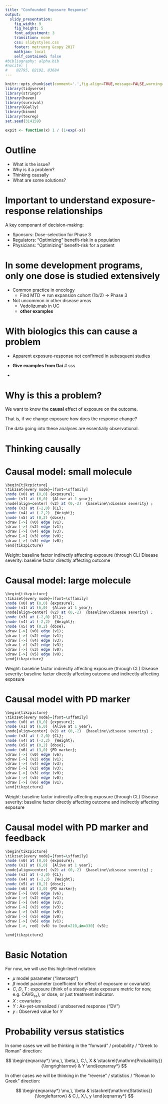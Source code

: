 ```yaml
---
title: "Confounded Exposure Response"
output:
  slidy_presentation:
    fig_width: 9
    fig_height: 5
    font_adjustment: 3
    transition: none
    css: slidystyles.css
    footer: metrumrg &copy 2017
    mathjax: local
    self_contained: false
#bibliography: alpha.bib
#nocite: | 
#    @2795, @2192, @3684
---
```



```r
knitr::opts_chunk$set(comment='.',fig.align=TRUE,message=FALSE,warning=FALSE)
library(tidyverse)
library(stringr)
library(haven)
library(survival)
library(GGally)
library(binom)
library(texreg)
set.seed(314159)

expit <- function(x) 1 / (1+exp(-x))
``` 

# Outline

* What is the issue?
* Why is it a problem?
* Thinking causally
* What are some solutions?

# Important to understand exposure-response relationships

A key componant of decision-making:

* Sponsors: Dose-selection for Phase 3
* Regulators: "Optimizing" benefit-risk in a population
* Physicians: "Optimizing" benefit-risk for a patient

# In some development programs, only one dose is studied extensively

* Common practice in oncology
   * Find MTD -> run expansion cohort (1b/2) -> Phase 3
* Not uncommon in other disease areas
   * Vedolizumab in UC
   * __other examples__
   
# With biologics this can cause a problem

* Apparent exposure-response not confirmed in subesquent studies
* __Give examples from Dai__
# sss

* 

# Why is this a problem?

We want to know the __causal__ effect of exposure on the outcome.

That is, if we change exposure how does the response change?

The data going into these analyses are essentially observational.

# Thinking causally



# Causal model: small molecule

```r
\begin{tikzpicture}
\tikzset{every node}=[font=\sffamily]
\node (v0) at (0,0) {exposure};
\node (v1) at (6,0)  {Alive at 1 year};
\node[align=center] (v2) at (0,-2)  {baseline\\disease severity} ;
\node (v3) at (-2,0) {CL};
\node (v4) at (-2,2)  {Weight};
\node (v5) at (0,2) {dose};
\draw [->] (v0) edge (v1);
\draw [->] (v2) edge (v1);
\draw [->] (v4) edge (v3);
\draw [->] (v3) edge (v0);
\draw [->] (v5) edge (v0);
\end{tikzpicture}
```

Weight: baseline factor indirectly affecting exposure (through CL)
Disease severity: baseline factor directly affecting outcome


# Causal model: large molecule

```r
\begin{tikzpicture}
\tikzset{every node}=[font=\sffamily]
\node (v0) at (0,0) {exposure};
\node (v1) at (6,0)  {Alive at 1 year};
\node[align=center] (v2) at (0,-2)  {baseline\\disease severity} ;
\node (v3) at (-2,0) {CL};
\node (v4) at (-2,2)  {Weight};
\node (v5) at (0,2) {dose};
\draw [->] (v0) edge (v1);
\draw [->] (v2) edge (v1);
\draw [->] (v4) edge (v3);
\draw [->] (v2) edge (v3);
\draw [->] (v3) edge (v0);
\draw [->] (v5) edge (v0);
\end{tikzpicture}
```

Weight: baseline factor indirectly affecting exposure (through CL)
Disease severity: baseline factor directly affecting outcome and indirectly affecting exposure 


# Causal model with PD marker

```r
\begin{tikzpicture}
\tikzset{every node}=[font=\sffamily]
\node (v0) at (0,0) {exposure};
\node (v1) at (6,0)  {Alive at 1 year};
\node[align=center] (v2) at (0,-2)  {baseline\\disease severity} ;
\node (v3) at (-2,0) {CL};
\node (v4) at (-2,2)  {Weight};
\node (v5) at (0,2) {dose};
\node (v6) at (3,0) {PD marker};
\draw [->] (v0) edge (v6);
\draw [->] (v2) edge (v1);
\draw [->] (v4) edge (v3);
\draw [->] (v2) edge (v3);
\draw [->] (v3) edge (v0);
\draw [->] (v5) edge (v0);
\draw [->] (v6) edge (v1);
\end{tikzpicture}
```

Weight: baseline factor indirectly affecting exposure (through CL)
Disease severity: baseline factor directly affecting outcome and indirectly affecting exposure 

# Causal model with PD marker and feedback

```r
\begin{tikzpicture}
\tikzset{every node}=[font=\sffamily]
\node (v0) at (0,0) {exposure};
\node (v1) at (6,0)  {Alive at 1 year};
\node[align=center] (v2) at (0,-2)  {baseline\\disease severity} ;
\node (v3) at (-2,0) {CL};
\node (v4) at (-2,2)  {Weight};
\node (v5) at (0,2) {dose};
\node (v6) at (3,0) {PD marker};
\draw [->] (v0) edge (v6);
\draw [->] (v2) edge (v1);
\draw [->] (v4) edge (v3);
\draw [->] (v2) edge (v3);
\draw [->] (v3) edge (v0);
\draw [->] (v5) edge (v0);
\draw [->] (v6) edge (v1);
\draw [->, red] (v6) to [out=210,in=330] (v3);

\end{tikzpicture}
```


# Basic Notation

For now, we will use this high-level notation: 

* $\mu$  model parameter ("intercept")
* $\beta$ model parameter (coefficient for effect of exposure or covariate)
* $C$, $D$, $T$ : exposure (think of a steady-state exposure metric for now, e.g. $\mathrm{CAVG}_\mathrm{ss}$), or dose, or just treatment indicator. 
* $X$ : covariates
* $Y$ : As-yet-unrealized / unobserved response ("DV")
* $y$ : Observed value for $Y$ 

# Probability versus statistics

In some cases we will be thinking  in the "forward" / probability / "Greek to Roman" direction: 

$$
\begin{eqnarray*} 
\mu,\, \beta,\, C,\, X & \stackrel{\mathrm{Probability}}{\longrightarrow} & Y 
\end{eqnarray*}
$$

In other cases we will be thinking in the "reverse" / statistics / "Roman to Greek" direction:

$$
\begin{eqnarray*} 
\mu,\, \beta & \stackrel{\mathrm{Statistics}}{\longleftarrow} &  C,\, X,\, y 
\end{eqnarray*}
$$

